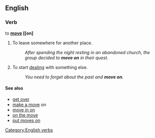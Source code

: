 ==English==

===Verb===
to '''[[move]] [[on]'''

# {{idiom|intransitive}} To leave somewhere for another place.
#: ''After spending the night resting in an abandoned church, the group decided to '''move on''' in their quest.''
# {{idiom|intransitive}} To start [[deal]]ing with something else. 
#: ''You need to forget about the past and '''move on'''.''

====See also====
*[[get over]]
*[[make a move]] on
*[[move in on]]
*[[on the move]]
*[[put moves on]]

[[Category:English verbs]]